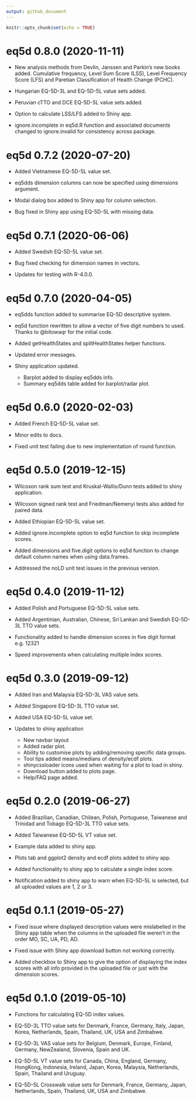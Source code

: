 ```yaml
---
output: github_document
---
```


<!-- NEWS.md is generated from NEWS.Rmd. Please edit that file -->

```r
knitr::opts_chunk$set(echo = TRUE)
```
# eq5d 0.8.0 (2020-11-11)

* New analysis methods from Devlin, Janssen and Parkin's new books added. Cumulative frequency, Level Sum Score (LSS), Level Frequency Score (LFS) and Paretian Classification of Health Change (PCHC).

* Hungarian EQ-5D-3L and EQ-5D-5L value sets added.

* Peruvian cTTO and DCE EQ-5D-5L value sets added.

* Option to calculate LSS/LFS added to Shiny app.

* ignore.incomplete in eq5d.R function and associated documents changed to ignore.invalid for consistency across package.

# eq5d 0.7.2 (2020-07-20)

* Added Vietnamese EQ-5D-5L value set.

* eq5dds dimension columns can now be specified using dimensions argument.

* Modal dialog box added to Shiny app for column selection.

* Bug fixed in Shiny app using EQ-5D-5L with missing data.

# eq5d 0.7.1 (2020-06-06)

* Added Swedish EQ-5D-5L value set.

* Bug fixed checking for dimension names in vectors.

* Updates for testing with R-4.0.0.

# eq5d 0.7.0 (2020-04-05)

* eq5dds function added to summarise EQ-5D descriptive system.

* eq5d function rewritten to allow a vector of five digit numbers to used. Thanks to @bitowaqr for the initial code.

* Added getHealthStates and splitHealthStates helper functions.

* Updated error messages.

* Shiny application updated.
    * Barplot added to display eq5dds info.
    * Summary eq5dds table added for barplot/radar plot.

# eq5d 0.6.0 (2020-02-03)

* Added French EQ-5D-5L value set.

* Minor edits to docs.

* Fixed unit test failing due to new implementation of round function.

# eq5d 0.5.0 (2019-12-15)

* Wilcoxon rank sum test and Kruskal-Wallis/Dunn tests added to shiny application.

* Wilcoxon signed rank test and Friedman/Nemenyi tests also added for paired data.

* Added Ethiopian EQ-5D-5L value set.

* Added ignore.incomplete option to eq5d function to skip incomplete scores.

* Added dimensions and five.digit options to eq5d function to change default column names when using data.frames.

* Addressed the noLD unit test issues in the previous version.


# eq5d 0.4.0 (2019-11-12)

* Added Polish and Portuguese EQ-5D-5L value sets.

* Added Argentinian, Australian, Chinese, Sri Lankan and Swedish EQ-5D-3L TTO value sets.

* Functionality added to handle dimension scores in five digit format e.g. 12321

* Speed improvements when calculating multiple index scores.

# eq5d 0.3.0 (2019-09-12)

* Added Iran and Malaysia EQ-5D-3L VAS value sets.

* Added Singapore EQ-5D-3L TTO value set.

* Added USA EQ-5D-5L value set.

* Updates to shiny application
    * New navbar layout
    * Added radar plot.
    * Ability to customise plots by adding/removing specific data groups.
    * Tool tips added means/medians of density/ecdf plots.
    * shinycssloader icons used when waiting for a plot to load in shiny.
    * Download button added to plots page.
    * Help/FAQ page added.

# eq5d 0.2.0 (2019-06-27)

* Added Brazilian, Canadian, Chilean, Polish, Portuguese, Taiwanese and Trinidad and Tobago EQ-5D-3L TTO value sets.

* Added Taiwanese EQ-5D-5L VT value set.

* Example data added to shiny app.

* Plots tab and ggplot2 density and ecdf plots added to shiny app.

* Added functionality to shiny app to calculate a single index score.

* Notification added to shiny app to warn when EQ-5D-5L is selected, but all uploaded values are 1, 2 or 3.

# eq5d 0.1.1 (2019-05-27)

* Fixed issue where displayed description values were mislabelled in the Shiny app table when the columns in the uploaded file weren't in the order MO, SC, UA, PD, AD.

* Fixed issue with Shiny app download button not working correctly.

* Added checkbox to Shiny app to give the option of displaying the index scores with all info provided in the uploaded file or just with the dimension scores.

# eq5d 0.1.0 (2019-05-10)

* Functions for calculating EQ-5D index values.

* EQ-5D-3L TTO value sets for Denmark, France, Germany, Italy, Japan, Korea, Netherlands, Spain, Thailand, UK, USA and Zimbabwe.

* EQ-5D-3L VAS value sets for Belgium, Denmark, Europe, Finland, Germany, NewZealand, Slovenia, Spain and UK.

* EQ-5D-5L VT value sets for Canada, China, England, Germany, HongKong, Indonesia, Ireland, Japan, Korea, Malaysia, Netherlands, Spain, Thailand and Uruguay.

* EQ-5D-5L Crosswalk value sets for Denmark, France, Germany, Japan, Netherlands, Spain, Thailand, UK, USA and Zimbabwe.

